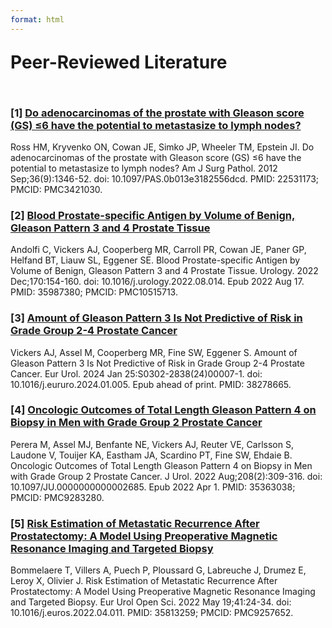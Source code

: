 ```yaml
---
format: html
---
```

<div class="center-normal" style="font-size:2em; margin-top:1em;"><strong>Peer-Reviewed Literature</strong></div>

</br>


### [1] [Do adenocarcinomas of the prostate with Gleason score (GS) ≤6 have the potential to metastasize to lymph nodes?](https://pubmed.ncbi.nlm.nih.gov/22531173/)
<a id="ross2012"></a>
Ross HM, Kryvenko ON, Cowan JE, Simko JP, Wheeler TM, Epstein JI. Do adenocarcinomas of the prostate with Gleason score (GS) ≤6 have the potential to metastasize to lymph nodes? Am J Surg Pathol. 2012 Sep;36(9):1346-52. doi: 10.1097/PAS.0b013e3182556dcd. PMID: 22531173; PMCID: PMC3421030. 

### [2] [Blood Prostate-specific Antigen by Volume of Benign, Gleason Pattern 3 and 4 Prostate Tissue](https://pubmed.ncbi.nlm.nih.gov/35987380/)
<a id="andolfi2022"></a>
Andolfi C, Vickers AJ, Cooperberg MR, Carroll PR, Cowan JE, Paner GP, Helfand BT, Liauw SL, Eggener SE. Blood Prostate-specific Antigen by Volume of Benign, Gleason Pattern 3 and 4 Prostate Tissue. Urology. 2022 Dec;170:154-160. doi: 10.1016/j.urology.2022.08.014. Epub 2022 Aug 17. PMID: 35987380; PMCID: PMC10515713. 

### [3] [Amount of Gleason Pattern 3 Is Not Predictive of Risk in Grade Group 2-4 Prostate Cancer](https://pubmed.ncbi.nlm.nih.gov/38278665/)
<a id="vickers2024"></a>
Vickers AJ, Assel M, Cooperberg MR, Fine SW, Eggener S. Amount of Gleason Pattern 3 Is Not Predictive of Risk in Grade Group 2-4 Prostate Cancer. Eur Urol. 2024 Jan 25:S0302-2838(24)00007-1. doi: 10.1016/j.eururo.2024.01.005. Epub ahead of print. PMID: 38278665. 

### [4] [Oncologic Outcomes of Total Length Gleason Pattern 4 on Biopsy in Men with Grade Group 2 Prostate Cancer](https://pubmed.ncbi.nlm.nih.gov/35363038/)
<a id="perera2022"></a>
Perera M, Assel MJ, Benfante NE, Vickers AJ, Reuter VE, Carlsson S, Laudone V, Touijer KA, Eastham JA, Scardino PT, Fine SW, Ehdaie B. Oncologic Outcomes of Total Length Gleason Pattern 4 on Biopsy in Men with Grade Group 2 Prostate Cancer. J Urol. 2022 Aug;208(2):309-316. doi: 10.1097/JU.0000000000002685. Epub 2022 Apr 1. PMID: 35363038; PMCID: PMC9283280. 

### [5] [Risk Estimation of Metastatic Recurrence After Prostatectomy: A Model Using Preoperative Magnetic Resonance Imaging and Targeted Biopsy](https://pubmed.ncbi.nlm.nih.gov/35813259/)
<a id="bommelaere2022"></a>
Bommelaere T, Villers A, Puech P, Ploussard G, Labreuche J, Drumez E, Leroy X, Olivier J. Risk Estimation of Metastatic Recurrence After Prostatectomy: A Model Using Preoperative Magnetic Resonance Imaging and Targeted Biopsy. Eur Urol Open Sci. 2022 May 19;41:24-34. doi: 10.1016/j.euros.2022.04.011. PMID: 35813259; PMCID: PMC9257652. 
